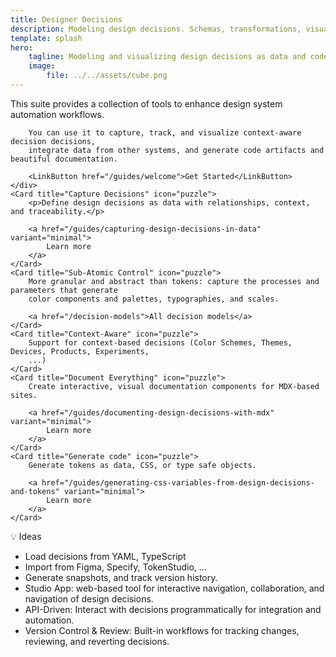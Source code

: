 ```yaml
---
title: Designer Decisions
description: Modeling design decisions. Schemas, transformations, visualizations, the works.
template: splash
hero:
    tagline: Modeling and visualizing design decisions as data and code.
    image:
        file: ../../assets/cube.png
---
```



<CardGrid stagger>
    <div>
        This suite provides a collection of tools to enhance design system automation
        workflows.

        You can use it to capture, track, and visualize context-aware decision decisions,
        integrate data from other systems, and generate code artifacts and beautiful documentation.

        <LinkButton href="/guides/welcome">Get Started</LinkButton>
    </div>
    <Card title="Capture Decisions" icon="puzzle">
        <p>Define design decisions as data with relationships, context, and traceability.</p>

        <a href="/guides/capturing-design-decisions-in-data" variant="minimal">
            Learn more
        </a>
    </Card>
    <Card title="Sub-Atomic Control" icon="puzzle">
        More granular and abstract than tokens: capture the processes and parameters that generate
        color components and palettes, typographies, and scales.

        <a href="/decision-models">All decision models</a>
    </Card>
    <Card title="Context-Aware" icon="puzzle">
        Support for context-based decisions (Color Schemes, Themes, Devices, Products, Experiments,
        ...)
    </Card>
    <Card title="Document Everything" icon="puzzle">
        Create interactive, visual documentation components for MDX-based sites.

        <a href="/guides/documenting-design-decisions-with-mdx" variant="minimal">
            Learn more
        </a>
    </Card>
    <Card title="Generate code" icon="puzzle">
        Generate tokens as data, CSS, or type safe objects.

        <a href="/guides/generating-css-variables-from-design-decisions-and-tokens" variant="minimal">
            Learn more
        </a>
    </Card>

</CardGrid>

💡 Ideas

-   Load decisions from YAML, TypeScript
-   Import from Figma, Specify, TokenStudio, ...
-   Generate snapshots, and track version history.
-   Studio App: web-based tool for interactive navigation, collaboration,
    and navigation of design decisions.
-   API-Driven: Interact with decisions programmatically for integration and automation.
-   Version Control & Review: Built-in workflows for tracking changes,
    reviewing, and reverting decisions.
